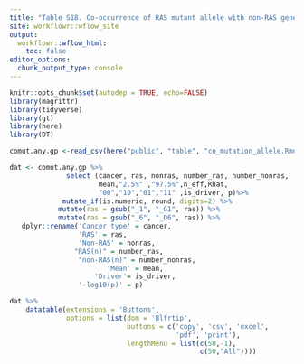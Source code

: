 ```yaml
---
title: "Table S18. Co-occurrence of RAS mutant allele with non-RAS gene mutations in cancer pathways and gene families."
site: workflowr::wflow_site
output:
  workflowr::wflow_html:
    toc: false
editor_options:
  chunk_output_type: console
---
```


```r
knitr::opts_chunk$set(autodep = TRUE, echo=FALSE)
library(magrittr)
library(tidyverse)
library(gt)
library(here)
library(DT)
```



```r
comut.any.gp <-read_csv(here("public", "table", "co_mutation_allele.Rmd", "any_mutation_(gene_pathways).csv"))

dat <- comut.any.gp %>%
              select (cancer, ras, nonras, number_ras, number_nonras,
                      mean,"2.5%" ,"97.5%",n_eff,Rhat,
                      "00","10","01","11" ,is_driver, p)%>%
             mutate_if(is.numeric, round, digits=2) %>%
            mutate(ras = gsub("_1", "_G1", ras)) %>%
            mutate(ras = gsub("_6", "_Q6", ras)) %>%
   dplyr::rename('Cancer type' = cancer, 
                 'RAS' = ras, 
                 'Non-RAS' = nonras, 
                "RAS(n)" = number_ras, 
                 "non-RAS(n)" = number_nonras, 
                        'Mean' = mean, 
                     'Driver'= is_driver, 
                 '-log10(p)' = p)

```


```r
dat %>%
    datatable(extensions = 'Buttons',
              options = list(dom = 'Blfrtip',
                             buttons = c('copy', 'csv', 'excel',
                                         'pdf', 'print'),
                             lengthMenu = list(c(50,-1),
                                               c(50,"All"))))

```

